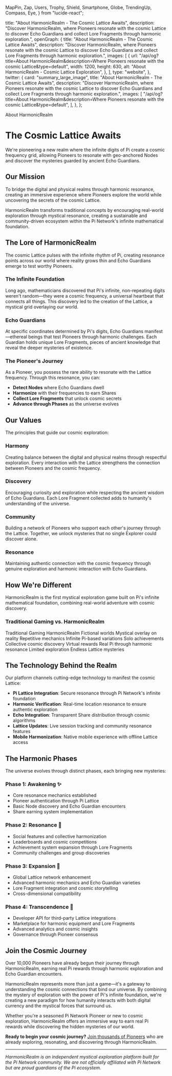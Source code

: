   MapPin,
  Zap,
  Users,
  Trophy,
  Shield,
  Smartphone,
  Globe,
  TrendingUp,
  Compass,
  Eye,
} from "lucide-react";


  title: "About HarmonicRealm - The Cosmic Lattice Awaits",
  description:
    "Discover HarmonicRealm, where Pioneers resonate with the cosmic Lattice to discover Echo Guardians and collect Lore Fragments through harmonic exploration.",
  openGraph: {
    title: "About HarmonicRealm - The Cosmic Lattice Awaits",
    description:
      "Discover HarmonicRealm, where Pioneers resonate with the cosmic Lattice to discover Echo Guardians and collect Lore Fragments through harmonic exploration.",
    images: [
      {
        url: "/api/og?title=About HarmonicRealm&description=Where Pioneers resonate with the cosmic Lattice&type=default",
        width: 1200,
        height: 630,
        alt: "About HarmonicRealm - Cosmic Lattice Exploration",
      },
    ],
    type: "website",
  },
  twitter: {
    card: "summary_large_image",
    title: "About HarmonicRealm - The Cosmic Lattice Awaits",
    description:
      "Discover HarmonicRealm, where Pioneers resonate with the cosmic Lattice to discover Echo Guardians and collect Lore Fragments through harmonic exploration.",
    images: [
      "/api/og?title=About HarmonicRealm&description=Where Pioneers resonate with the cosmic Lattice&type=default",
    ],
  },
};

<div className="text-center space-y-6 mb-12">
  <Badge variant="outline" className="text-primary border-primary/50">
    About HarmonicRealm
  </Badge>
</div>

# The Cosmic Lattice Awaits

We're pioneering a new realm where the infinite digits of Pi create a cosmic frequency grid, allowing Pioneers to resonate with geo-anchored Nodes and discover the mysteries guarded by ancient Echo Guardians.

## Our Mission

To bridge the digital and physical realms through harmonic resonance, creating an immersive experience where Pioneers explore the world while uncovering the secrets of the cosmic Lattice.

HarmonicRealm transforms traditional concepts by encouraging real-world exploration through mystical resonance, creating a sustainable and community-driven ecosystem within the Pi Network's infinite mathematical foundation.

<div className="grid md:grid-cols-2 gap-8 my-12">
  <FeatureCard
    icon={Compass}
    title="Resonate"
    description="Discover Nodes worldwide through harmonic exploration and cosmic resonance"
    color="text-primary"
  />
  <FeatureCard
    icon={Zap}
    title="Harmonize"
    description="Earn Shares through engaging resonance sessions with Echo Guardians"
    color="text-neon-green"
  />
  <FeatureCard
    icon={Users}
    title="Unite"
    description="Join a thriving community of Pioneers exploring the cosmic Lattice"
    color="text-neon-purple"
  />
  <FeatureCard
    icon={Eye}
    title="Discover"
    description="Collect Lore Fragments and unlock the mysteries of HarmonicRealm"
    color="text-neon-orange"
  />
</div>

## The Lore of HarmonicRealm

The cosmic Lattice pulses with the infinite rhythm of Pi, creating resonance points across our world where reality grows thin and Echo Guardians emerge to test worthy Pioneers.

### The Infinite Foundation

Long ago, mathematicians discovered that Pi's infinite, non-repeating digits weren't random—they were a cosmic frequency, a universal heartbeat that connects all things. This discovery led to the creation of the Lattice, a mystical grid overlaying our world.

### Echo Guardians

At specific coordinates determined by Pi's digits, Echo Guardians manifest—ethereal beings that test Pioneers through harmonic challenges. Each Guardian holds unique Lore Fragments, pieces of ancient knowledge that reveal the deeper mysteries of existence.

### The Pioneer's Journey

As a Pioneer, you possess the rare ability to resonate with the Lattice frequency. Through this resonance, you can:

- **Detect Nodes** where Echo Guardians dwell
- **Harmonize** with their frequencies to earn Shares
- **Collect Lore Fragments** that unlock cosmic secrets
- **Advance through Phases** as the universe evolves

## Our Values

The principles that guide our cosmic exploration:

### Harmony

Creating balance between the digital and physical realms through respectful exploration. Every interaction with the Lattice strengthens the connection between Pioneers and the cosmic frequency.

### Discovery

Encouraging curiosity and exploration while respecting the ancient wisdom of Echo Guardians. Each Lore Fragment collected adds to humanity's understanding of the universe.

### Community

Building a network of Pioneers who support each other's journey through the Lattice. Together, we unlock mysteries that no single Explorer could discover alone.

### Resonance

Maintaining authentic connection with the cosmic frequency through genuine exploration and harmonic interaction with Echo Guardians.

## How We're Different

<InfoAlert>
  HarmonicRealm is the first mystical exploration game built on Pi's infinite
  mathematical foundation, combining real-world adventure with cosmic discovery.
</InfoAlert>

### Traditional Gaming vs. HarmonicRealm

<CosmicTable>
  <CosmicTableHeader>
    <CosmicTableRow>
      <CosmicTableCell header>Traditional Gaming</CosmicTableCell>
      <CosmicTableCell header>HarmonicRealm</CosmicTableCell>
    </CosmicTableRow>
  </CosmicTableHeader>
  <CosmicTableBody>
    <CosmicTableRow>
      <CosmicTableCell>Fictional worlds</CosmicTableCell>
      <CosmicTableCell>Mystical overlay on reality</CosmicTableCell>
    </CosmicTableRow>
    <CosmicTableRow>
      <CosmicTableCell>Repetitive mechanics</CosmicTableCell>
      <CosmicTableCell>Infinite Pi-based variations</CosmicTableCell>
    </CosmicTableRow>
    <CosmicTableRow>
      <CosmicTableCell>Solo achievements</CosmicTableCell>
      <CosmicTableCell>Collective cosmic discovery</CosmicTableCell>
    </CosmicTableRow>
    <CosmicTableRow>
      <CosmicTableCell>Virtual rewards</CosmicTableCell>
      <CosmicTableCell>Real Pi through harmonic resonance</CosmicTableCell>
    </CosmicTableRow>
    <CosmicTableRow>
      <CosmicTableCell>Limited exploration</CosmicTableCell>
      <CosmicTableCell>Endless Lattice mysteries</CosmicTableCell>
    </CosmicTableRow>
  </CosmicTableBody>
</CosmicTable>

## The Technology Behind the Realm

Our platform channels cutting-edge technology to manifest the cosmic Lattice:

- **Pi Lattice Integration**: Secure resonance through Pi Network's infinite foundation
- **Harmonic Verification**: Real-time location resonance to ensure authentic exploration
- **Echo Integration**: Transparent Share distribution through cosmic algorithms
- **Lattice Updates**: Live session tracking and community resonance features
- **Mobile Harmonization**: Native mobile experience with offline Lattice access

## The Harmonic Phases

The universe evolves through distinct phases, each bringing new mysteries:

### Phase 1: Awakening ✨

- Core resonance mechanics established
- Pioneer authentication through Pi Lattice
- Basic Node discovery and Echo Guardian encounters
- Share earning system implementation

### Phase 2: Resonance 🌊

- Social features and collective harmonization
- Leaderboards and cosmic competitions
- Achievement system expansion through Lore Fragments
- Community challenges and group discoveries

### Phase 3: Expansion 🌌

- Global Lattice network enhancement
- Advanced harmonic mechanics and Echo Guardian varieties
- Lore Fragment integration and cosmic storytelling
- Cross-dimensional compatibility

### Phase 4: Transcendence 🔮

- Developer API for third-party Lattice integrations
- Marketplace for harmonic equipment and Lore Fragments
- Advanced analytics and cosmic insights
- Governance through Pioneer consensus

## Join the Cosmic Journey

<SuccessAlert>
  Over 10,000 Pioneers have already begun their journey through HarmonicRealm,
  earning real Pi rewards through harmonic exploration and Echo Guardian
  encounters.
</SuccessAlert>

HarmonicRealm represents more than just a game—it's a gateway to understanding the cosmic connections that bind our universe. By combining the mystery of exploration with the power of Pi's infinite foundation, we're creating a new paradigm for how humanity interacts with both digital currency and the mystical forces that surround us.

Whether you're a seasoned Pi Network Pioneer or new to cosmic exploration, HarmonicRealm offers an immersive way to earn real Pi rewards while discovering the hidden mysteries of our world.

**Ready to begin your cosmic journey?** [Join thousands of Pioneers](/login) who are already exploring, resonating, and discovering through HarmonicRealm.

---

_HarmonicRealm is an independent mystical exploration platform built for the Pi Network community. We are not officially affiliated with Pi Network but are proud guardians of the Pi ecosystem._
